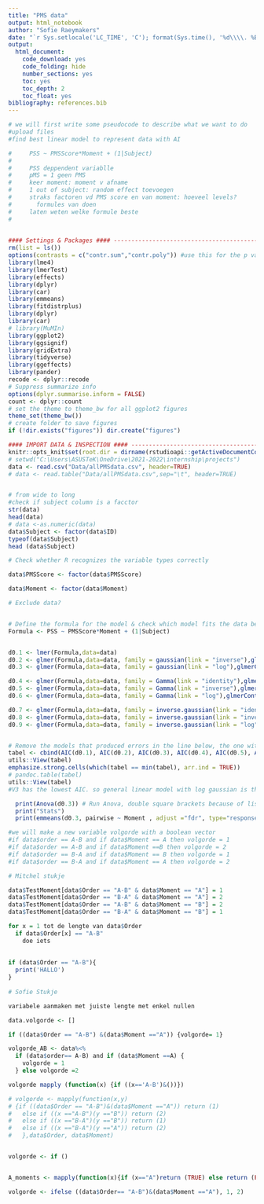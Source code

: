 ```yaml
---
title: "PMS data"
output: html_notebook
author: "Sofie Raeymakers"
date: "`r Sys.setlocale('LC_TIME', 'C'); format(Sys.time(), '%d\\\\. %B %Y')`"
output:
  html_document:
    code_download: yes
    code_folding: hide
    number_sections: yes
    toc: yes
    toc_depth: 2
    toc_float: yes
bibliography: references.bib
---
```


```r
# we will first write some pseudocode to describe what we want to do
#upload files
#find best linear model to represent data with AI

#     PSS ~ PMSScore*Moment + (1|Subject)
# 
#     PSS deppendent variablle
#     pMS = 1 geen PMS
#     keer moment: moment v afname
#     1 out of subject: random effect toevoegen
#     straks factoren vd PMS score en van moment: hoeveel levels? 
#       formules van doen
#     laten weten welke formule beste
#     

    
#### Settings & Packages #### -----------------------------------------------------
rm(list = ls())
options(contrasts = c("contr.sum","contr.poly")) #use this for the p value of the t test
library(lme4)
library(lmerTest)
library(effects)
library(dplyr)
library(car)
library(emmeans)
library(fitdistrplus)
library(dplyr)
library(car)
# library(MuMIn)
library(ggplot2)
library(ggsignif)
library(gridExtra)
library(tidyverse)
library(ggeffects)
library(pander)
recode <- dplyr::recode
# Suppress summarize info
options(dplyr.summarise.inform = FALSE)
count <- dplyr::count 
# set the theme to theme_bw for all ggplot2 figures
theme_set(theme_bw())
# create folder to save figures
if (!dir.exists("figures")) dir.create("figures")
```



```r
#### IMPORT DATA & INSPECTION #### -------------------------------------------------------------
knitr::opts_knit$set(root.dir = dirname(rstudioapi::getActiveDocumentContext()$path))# Set working directory to current directory
# setwd("C:\Users\ASUSTeK\OneDrive\2021-2022\internship\projects")
data <- read.csv("Data/allPMSdata.csv", header=TRUE)
# data <- read.table("Data/allPMSdata.csv",sep="\t", header=TRUE)


# from wide to long
#check if subject column is a facctor
str(data)
head(data)
# data <-as.numeric(data)
data$Subject <- factor(data$ID)
typeof(data$Subject)
head (data$Subject)

# Check whether R recognizes the variable types correctly

data$PMSScore <- factor(data$PMSScore)

data$Moment <- factor(data$Moment)

# Exclude data?


# Define the formula for the model & check which model fits the data best
Formula <- PSS ~ PMSScore*Moment + (1|Subject)


d0.1 <- lmer(Formula,data=data)
d0.2 <- glmer(Formula,data=data, family = gaussian(link = "inverse"),glmerControl(optimizer= "bobyqa", optCtrl = list(maxfun = 100000)),nAGQ=0)
d0.3 <- glmer(Formula,data=data, family = gaussian(link = "log"),glmerControl(optimizer= "bobyqa", optCtrl = list(maxfun = 100000)),nAGQ=0)

d0.4 <- glmer(Formula,data=data, family = Gamma(link = "identity"),glmerControl(optimizer= "bobyqa", optCtrl = list(maxfun = 100000)),nAGQ=0)
d0.5 <- glmer(Formula,data=data, family = Gamma(link = "inverse"),glmerControl(optimizer= "bobyqa", optCtrl = list(maxfun = 100000)),nAGQ=0)
d0.6 <- glmer(Formula,data=data, family = Gamma(link = "log"),glmerControl(optimizer= "bobyqa", optCtrl = list(maxfun = 100000)),nAGQ=0)

d0.7 <- glmer(Formula,data=data, family = inverse.gaussian(link = "identity"),glmerControl(optimizer= "bobyqa", optCtrl = list(maxfun = 100000)),nAGQ=0)
d0.8 <- glmer(Formula,data=data, family = inverse.gaussian(link = "inverse"),glmerControl(optimizer= "bobyqa", optCtrl = list(maxfun = 100000)),nAGQ=0)
d0.9 <- glmer(Formula,data=data, family = inverse.gaussian(link = "log"),glmerControl(optimizer= "bobyqa", optCtrl = list(maxfun = 100000)),nAGQ=0)


# Remove the models that produced errors in the line below, the one with the lowest value is the best fitting model
tabel <- cbind(AIC(d0.1), AIC(d0.2), AIC(d0.3), AIC(d0.4), AIC(d0.5), AIC(d0.6), AIC(d0.7), AIC(d0.8), AIC(d0.9))
utils::View(tabel)
emphasize.strong.cells(which(tabel == min(tabel), arr.ind = TRUE))
# pandoc.table(tabel)
utils::View(tabel)
#V3 has the lowest AIC. so general linear model with log gaussian is the best fitting model

```

``` r
  print(Anova(d0.3)) # Run Anova, double square brackets because of list properties
  print("Stats")
  print(emmeans(d0.3, pairwise ~ Moment , adjust ="fdr", type="response"))

```
```r
#we will make a new variable volgorde with a boolean vector
#if data$order == A-B and if data$Moment == A then volgorde = 1
#if data$order == A-B and if data$Moment ==B then volgorde = 2
#if data$order == B-A and if data$Moment == B then volgorde = 1
#if data$order == B-A and if data$Moment == A then volgorde = 2

# Mitchel stukje

data$TestMoment[data$Order == "A-B" & data$Moment == "A"] = 1
data$TestMoment[data$Order == "B-A" & data$Moment == "A"] = 2
data$TestMoment[data$Order == "A-B" & data$Moment == "B"] = 2
data$TestMoment[data$Order == "B-A" & data$Moment == "B"] = 1

for x = 1 tot de lengte van data$Order
  if data$Order[x] == "A-B"
    doe iets
    
    
if (data$Order == "A-B"){
  print('HALLO')
}
  
# Sofie Stukje

variabele aanmaken met juiste lengte met enkel nullen 

data.volgorde <- []

if ((data$Order == "A-B") &(data$Moment =="A")) {volgorde= 1}

volgorde_AB <- data%<%
  if (data$order== A-B) and if (data$Moment ==A) {
    volgorde = 1
  } else volgorde =2

volgorde mapply (function(x) {if ((x=='A-B')&())})

# volgorde <- mapply(function(x,y)
# {if ((data$Order == "A-B")&(data$Moment =="A")) return (1)
#   else if ((x =="A-B")(y =="B")) return (2)
#   else if ((x =="B-A")(y =="B")) return (1)
#   else if ((x =="B-A")(y =="A")) return (2)
#   },data$Order, data$Moment)


volgorde <- if ()


A_moments <- mapply(function(x){if (x=="A")return (TRUE) else return (FALSE), data$Moment})

volgorde <- ifelse ((data$Order== "A-B")&(data$Moment =="A"), 1, 2)





```

